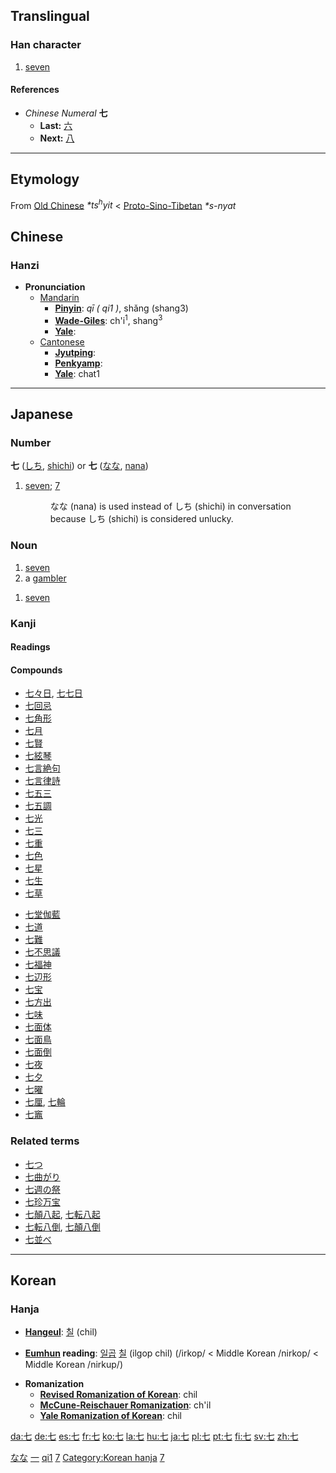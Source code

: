 {{see|柒}}<!-- may be replaced by zh-forms -->

==Translingual==
{{Han stroke|[[Image:Stroke order of Japanese Kanji 七.png]]  The top-most horizontal stroke is done, from left to right.  The vertical line and bottom-most horizontal line are done as one stroke, from top-left to bottom-right. }}
===Han character===
{{Han char|rad=一|as=01|sn=2|four=4071<sub>0</sub>|canj=十山 (JU)}}
# [[seven]]
====References====
{{Han ref|kx=0075.070|dkj=00006|hdz=10003.030|uh=4E03|ud=19971|bh=A443|bd=42051}}


*''Chinese Numeral'' '''七'''
**'''Last:''' [[六]]
**'''Next:''' [[八]]
----

== Etymology ==

From [[Old Chinese]] ''*ts<sup>h</sup>yit'' < [[Proto-Sino-Tibetan]] ''*s-nyat''

==Chinese==
===Hanzi===


*'''Pronunciation '''
**[[Mandarin]]
***'''[[Pinyin]]''': ''qī ( qi1 )'', shǎng (shang3)
***'''[[Wade-Giles]]''': ch'i<sup>1</sup>, shang<sup>3</sup>
***'''[[Yale]]''': 
**[[Cantonese]]
***'''[[Jyutping]]''': 
***'''[[Penkyamp]]''': 
***'''[[Yale]]''': chat1
----

== Japanese ==
[[Category:1000 Japanese basic words|なな]]
===Number===
'''七''' ([[しち]], [[shichi]]) or '''七''' ([[なな]], [[nana]])
#[[seven]]; [[7]]
#:なな (nana) is used instead of しち (shichi) in conversation because しち (shichi) is considered unlucky.
=== Noun===
{{ja-noun|k|hira=なな|rom=nana}}
#[[seven]]
#a [[gambler]]
{{ja-noun|k|hira=しち|rom=shichi}}
#[[seven]]
===Kanji===
{{ja-kanji|grade=1|rs=一01}}
====Readings====
{{ja-readings|on=[[しち]] ([[shichi]]), [[しつ]] ([[shitsu]])|kun=[[なな]] ([[nana]]), [[ななつ]] ([[nanatsu]]), [[ななたび]] ([[nanatabi]])}}
====Compounds====
{{top2}}
*[[七々日]], [[七七日]]
*[[七回忌]]
*[[七角形]]
*[[七月]]
*[[七賢]]
*[[七絃琴]]
*[[七言絶句]]
*[[七言律詩]]
*[[七五三]]
*[[七五調]]
*[[七光]]
*[[七三]]
*[[七重]]
*[[七色]]
*[[七星]]
*[[七生]]
*[[七草]]
{{mid2}}
*[[七堂伽藍]]
*[[七道]]
*[[七難]]
*[[七不思議]]
*[[七福神]]
*[[七辺形]]
*[[七宝]]
*[[七方出]]
*[[七味]]
*[[七面体]]
*[[七面鳥]]
*[[七面倒]]
*[[七夜]]
*[[七夕]]
*[[七曜]]
*[[七厘]], [[七輪]]
*[[七竈]]
{{bottom}}


===Related terms===
*[[七つ]]
*[[七曲がり]]
*[[七週の祭]]
*[[七珍万宝]]
*[[七顛八起]], [[七転八起]]
*[[七転八倒]], [[七顛八倒]]
*[[七並べ]]
----

==Korean==
===Hanja===

* '''[[Hangeul]]''': [[칠]] (chil)

* '''[[Eumhun]] reading''': [[일곱]] [[칠]] (ilgop chil) (/irkop/ < Middle Korean /nirkop/ < Middle Korean /nirkup/)

* '''Romanization'''
** '''[[Revised Romanization of Korean]]''': chil
** '''[[McCune-Reischauer Romanization]]''': ch'il
** '''[[Yale Romanization of Korean]]''': chil





[[Category:zh-tw:Numbers|一]]
[[Category:zh-cn:Numbers|qi1]]
[[Category:Japanese numbers|7]]
[[Category:Korean hanja]]
[[Category:Korean numbers|7]]

[[da:七]]
[[de:七]]
[[es:七]]
[[fr:七]]
[[ko:七]]
[[la:七]]
[[hu:七]]
[[ja:七]]
[[pl:七]]
[[pt:七]]
[[fi:七]]
[[sv:七]]
[[zh:七]]
